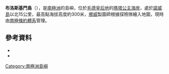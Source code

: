 {{Coord|70|25|S|3|0|W|display=title|type:isle_region:AQ_source:GNIS}}

'''布洛斯基門島'''（{{lang-nn|Blåskimen}}），是[[南極洲|南極洲]]的島嶼，位於[[毛德皇后地|毛德皇后地]]的[[瑪塔公主海岸|瑪塔公主海岸]]，處於[[諾威島|諾威島]]以北15公里，最高點海拔高度約300米，[[挪威|挪威]]製圖師根據探險隊繪入地圖，現時由[[南極條約體系|南極條約體系]]管理。

==參考資料==
*{{cite gnis | type = antarid | id = 1519| name = Blåskimen Island | accessdate = 2011-07-26}}
*{{usgs-gazetteer|id=1519}}

{{Antarctica-geo-stub}}
[[Category:南極洲島嶼|Category:南極洲島嶼]]